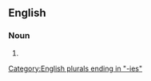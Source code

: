 ==English==
{{wikipedia}}

===Noun===
{{head|en|noun plural form}}

# {{plural of|bankruptcy|lang=en}}

[[Category:English plurals ending in "-ies"]]